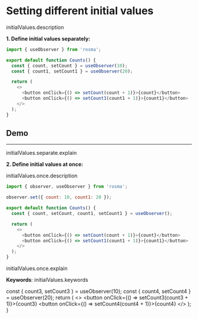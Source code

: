 
# Setting different initial values

initialValues.description

**1. Define initial values separately:**

```javascript
import { useObserver } from 'rosma';

export default function Counts() {
  const { count, setCount } = useObserver(10);
  const { count1, setCount1 } = useObserver(20);

  return (
    <>
      <button onClick={() => setCount(count + 1)}>{count}</button>
      <button onClick={() => setCount1(count1 + 1)}>{count1}</button>
    </>
  );
}
```

## Demo

<Counts />

---

initialValues.separate.explain

**2. Define initial values at once:**

initialValues.once.description

```javascript
import { observer, useObserver } from 'rosma';

observer.set({ count: 10, count1: 20 });

export default function Counts() {
  const { count, setCount, count1, setCount1 } = useObserver();

  return (
    <>
      <button onClick={() => setCount(count + 1)}>{count}</button>
      <button onClick={() => setCount1(count1 + 1)}>{count1}</button>
    </>
  );
}
```

initialValues.once.explain

**Keywords**: initialValues.keywords

  const { count3, setCount3 } = useObserver(10);
  const { count4, setCount4 } = useObserver(20);
  return (
    <>
      <button onClick={() => setCount3(count3 + 1)}>{count3}</button>
      <button onClick={() => setCount4(count4 + 1)}>{count4}</button>
    </>
  );
}
